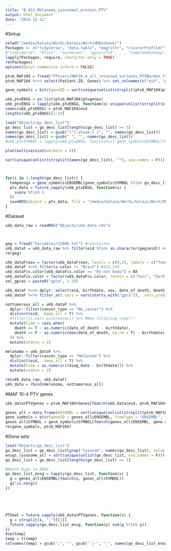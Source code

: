 ```yaml
---
title: "B_013_Melanoma_Lysosomal_protein_PTV"
output: html_document
date: "2024-12-11"
---
```


#Setup

```r
setwd("/media/balazs/WorkL/balazs/Work/UKBiobank/")
Packages <- c("tidyverse", "data.table", "magrittr", "clusterProfiler", "org.Hs.eg.db", "fastmatch", "future.apply")
#"tidycmprsk", "Rfast", "survminer", "ggsurvfit", , , "ComplexHeatmap", "pbapply", "forestmodel", , "ggrepel", "ggsci", "scales", "ggpubr", "RColorBrewer", "survival"
lapply(Packages, require, character.only = TRUE)
rm(Packages)
options(dplyr.summarise.inform = FALSE)

```

```r
ptvb_MAF104 = fread("PTVvars/MAF10_4_all_retained_variants_PTVBurden_final_Shetscores.tsv")
ptvb_MAF104 %<>% select(Patient.ID, Genes) %>% set_colnames(c("eid", "ptvgenes"))

gene_symbols = bitr(geneID = sort(unique(unlist(strsplit(ptvb_MAF104$ptvgenes, ","), use.names = F))), fromType = "ENSEMBL", toType = "SYMBOL", OrgDb = "org.Hs.eg.db")

ukb_ptvENSG = as.list(ptvb_MAF104$ptvgenes)
ukb_ptvENSG = lapply(ukb_ptvENSG, function(x) unique(unlist(strsplit(x, ","), use.names = F)))
names(ukb_ptvENSG) = ptvb_MAF104$eid
lengths(ukb_ptvENSG)[1:10]

load("Objects/go_desc_list")
go_desc_list = go_desc_list[lengths(go_desc_list) >= 5]
names(go_desc_list) = gsub("[^[:alnum:] ]", "", names(go_desc_list))
names(go_desc_list) = gsub(" ", "", names(go_desc_list))
#ukb_ptvSYMBOL = lapply(ukb_ptvENSG, function(x) gene_symbols$SYMBOL[fmatch(x, gene_symbols$ENSEMBL)])

plan(multisession(workers = 4))

sort(unique(unlist(strsplit(names(go_desc_list), ""), use.names = F)))



for(i in 1:length(go_desc_list)) {
  tempensgs = gene_symbols$ENSEMBL[gene_symbols$SYMBOL %fin% go_desc_list[[i]]]
  ptv_data = future_sapply(ukb_ptvENSG, function(u) {
    sum(u %fin% )
  })
  saveRDS(object = ptv_data, file = "/media/balazs/WorkL/balazs/Work/UKBiobank/Objects/013/PTV_GO")
}

```



#Dataset

```r
ukb_data_raw = readRDS("Objects/ukb_data.rds")



geg = fread("Variables/22006.txt") #caucasians
ukb_dataF = ukb_data_raw %>% filter(eid %fin% as.character(geg$eid)) #425,654
rm(geg)

ukb_dataF$sex = factor(ukb_dataF$sex, levels = c(0,1), labels = c("female", "male"))
ukb_dataF %<>% filter(s.color != "Black") #425,530
ukb_dataF$s.color[ukb_dataF$s.color == "Do not know"] = NA
ukb_dataF$s.color = factor(ukb_dataF$s.color, levels = c("Fair", "Dark olive", "Light olive", "Brown", "Very fair"))
sel_gpcas = paste0("gpca", 1:20)

ukb_dataF %<>% dplyr::select(eid, birthdate, sex, date_of_death, death, diag_date, c.occurences, cancer_type, s.color, all_of(sel_gpcas))
ukb_dataF %<>% filter_at(.vars = vars(starts_with("gpca")), .vars_predicate = any_vars(!is.na(.)))

nottumorous_all = ukb_dataF %>% 
  dplyr::filter(cancer_type == "No_cancer") %>%
  distinct(eid, .keep_all = T) %>% 
  #filter(is.na(c.occurences)) %>% #New filtering step!!!
  mutate(time = case_when(
    death == T ~ as.numeric(date_of_death - birthdate),
    death == F ~ as.numeric(max(date_of_death, na.rm = T) - birthdate)
  )) %>% 
  mutate(status = 1)

melanoma = ukb_dataF %>% 
  dplyr::filter(cancer_type == "Melanoma") %>% 
  distinct(eid, .keep_all = T) %>%
  mutate(time = as.numeric((diag_date - birthdate))) %>% 
  mutate(status = 2)

rm(ukb_data_raw, ukb_dataF)
ukb_data = rbind(melanoma, nottumorous_all)
```

#MAF 10-4 PTV genes

```r

ukb_data$PTVgenes = ptvb_MAF104$Genes[fmatch(ukb_data$eid, ptvb_MAF104$Patient.ID)]

genes_all = data.frame(ENSEMBL = sort(unique(unlist(strsplit(ptvb_MAF104$Genes, ","), use.names = F))))
gene_symbols = bitr(geneID = genes_all$ENSEMBL, fromType = "ENSEMBL", toType = "SYMBOL", OrgDb = "org.Hs.eg.db")
genes_all$SYMBOL = gene_symbols$SYMBOL[fmatch(genes_all$ENSEMBL, gene_symbols$ENSEMBL)]
rm(gene_symbols, ptvb_MAF104)
```

#Gene sets

```r
load("Objects/go_desc_list")
go_desc_list = go_desc_list[grep("lysosom", names(go_desc_list), value = T)]
ensgs_lysosome_all = sort(unique(unlist(go_desc_list, use.names = F)))
go_desc_list = go_desc_list[lengths(go_desc_list) >= 5]

#Match Hugo to ENSG
go_desc_list_ensg = lapply(go_desc_list, function(x) {
  g = genes_all$ENSEMBL[fmatch(x, genes_all$SYMBOL)]
  g[!is.na(g)]
})





PTVmat = future_sapply(ukb_data$PTVgenes, function(x) {
  g = strsplit(x, ",")[[1]]
  future_sapply(go_desc_list_ensg, function(y) sum(g %fin% y))
})
dim(temp)
temp = t(temp)
colnames(temp) = gsub(",", "", gsub(" |-", "_", names(go_desc_list_ensg)))

```

